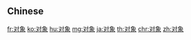 {{also|對象}}
==Chinese==
{{zh-see|對象}}

[[fr:对象]]
[[ko:对象]]
[[hu:对象]]
[[mg:对象]]
[[ja:对象]]
[[th:对象]]
[[chr:对象]]
[[zh:对象]]